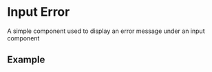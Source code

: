 
<Meta of={InputErrorStories} />

# Input Error

A simple component used to display an error message under an input component

## Example

<Canvas of={InputErrorStories.ErrorMessage} />

<RenderHtmlMarkup component="InputError" story="Error Message" />
